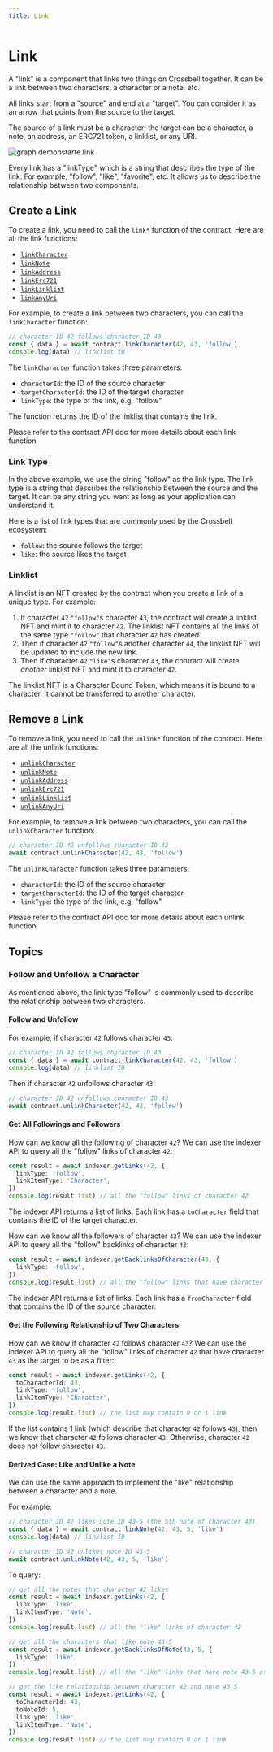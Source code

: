 ```yaml
---
title: Link
---
```


# Link

A "link" is a component that links two things on Crossbell together. It can be a link between two characters, a character or a note, etc.

All links start from a "source" and end at a "target". You can consider it as an arrow that points from the source to the target.

The source of a link must be a character; the target can be a character, a note, an address, an ERC721 token, a linklist, or any URI.

![graph demonstarte link](https://mermaid.ink/svg/pako:eNplkLsKg0AQRX9lmVqLpAlYBHwlTUiRR7VrMbiTuKirjGsh4r9HQwKC3eWeU1zuCHmjCQJ4M7aFeETKChHKuEDG3BFnwvcvxpa-fxTRqv5qKxbLa-NoUycy1Jqp6zYklektPux3G3CSS6pM5zboLEM7PNlk4EFNXKPR8_Jx0RS4gmpSEMxRI5cKlJ1mr281Okq1cQ1D8MKqIw-wd819sDkEjnv6S4nB-YX6Z00fJ0dZew)

Every link has a "linkType" which is a string that describes the type of the link. For example, "follow", "like", "favorite", etc. It allows us to describe the relationship between two components.

## Create a Link

To create a link, you need to call the `link*` function of the contract. Here are all the link functions:

- [`linkCharacter`](/sdk/js/contract/link/create-link#linkcharacter)
- [`linkNote`](/sdk/js/contract/link/create-link#linknote)
- [`linkAddress`](/sdk/js/contract/link/create-link#linkaddress)
- [`linkErc721`](/sdk/js/contract/link/create-link#linkerc721)
- [`linkLinklist`](/sdk/js/contract/link/create-link#linklinklist)
- [`linkAnyUri`](/sdk/js/contract/link/create-link#linkanyuri)

For example, to create a link between two characters, you can call the `linkCharacter` function:

```js {2}
// character ID 42 follows character ID 43
const { data } = await contract.linkCharacter(42, 43, 'follow')
console.log(data) // linklist ID
```

The `linkCharacter` function takes three parameters:

- `characterId`: the ID of the source character
- `targetCharacterId`: the ID of the target character
- `linkType`: the type of the link, e.g. "follow"

The function returns the ID of the linklist that contains the link.

Please refer to the contract API doc for more details about each link function.

### Link Type

In the above example, we use the string "follow" as the link type. The link type is a string that describes the relationship between the source and the target. It can be any string you want as long as your application can understand it.

Here is a list of link types that are commonly used by the Crossbell ecosystem:

- `follow`: the source follows the target
- `like`: the source likes the target

### Linklist

A linklist is an NFT created by the contract when you create a link of a unique type. For example:

1. If character `42` `"follow"`s character `43`, the contract will create a linklist NFT and mint it to character `42`. The linklist NFT contains all the links of the same type `"follow"` that character `42` has created.
2. Then if character `42` `"follow"`s another character `44`, the linklist NFT will be updated to include the new link.
3. Then if character `42` `"like"`s character `43`, the contract will create *another* linklist NFT and mint it to character `42`.

The linklist NFT is a Character Bound Token, which means it is bound to a character. It cannot be transferred to another character.

## Remove a Link

To remove a link, you need to call the `unlink*` function of the contract. Here are all the unlink functions:

- [`unlinkCharacter`](/sdk/js/contract/link/remove-link#unlinkcharacter)
- [`unlinkNote`](/sdk/js/contract/link/remove-link#unlinknote)
- [`unlinkAddress`](/sdk/js/contract/link/remove-link#unlinkaddress)
- [`unlinkErc721`](/sdk/js/contract/link/remove-link#unlinkerc721)
- [`unlinkLinklist`](/sdk/js/contract/link/remove-link#unlinklinklist)
- [`unlinkAnyUri`](/sdk/js/contract/link/remove-link#unlinkanyuri)

For example, to remove a link between two characters, you can call the `unlinkCharacter` function:

```ts {2}
// character ID 42 unfollows character ID 43
await contract.unlinkCharacter(42, 43, 'follow')
```

The `unlinkCharacter` function takes three parameters:

- `characterId`: the ID of the source character
- `targetCharacterId`: the ID of the target character
- `linkType`: the type of the link, e.g. "follow"

Please refer to the contract API doc for more details about each unlink function.

## Topics

### Follow and Unfollow a Character

As mentioned above, the link type "follow" is commonly used to describe the relationship between two characters.

#### Follow and Unfollow

For example, if character `42` follows character `43`:

```ts {2}
// character ID 42 follows character ID 43
const { data } = await contract.linkCharacter(42, 43, 'follow')
console.log(data) // linklist ID
```

Then if character `42` unfollows character `43`:

```ts {2}
// character ID 42 unfollows character ID 43
await contract.unlinkCharacter(42, 43, 'follow')
```

#### Get All Followings and Followers

How can we know all the following of character `42`? We can use the indexer API to query all the "follow" links of character `42`:

```ts
const result = await indexer.getLinks(42, {
  linkType: 'follow',
  linkItemType: 'Character',
})
console.log(result.list) // all the "follow" links of character 42
```

The indexer API returns a list of links. Each link has a `toCharacter` field that contains the ID of the target character.

How can we know all the followers of character `43`? We can use the indexer API to query all the "follow" backlinks of character `43`:

```ts
const result = await indexer.getBacklinksOfCharacter(43, {
  linkType: 'follow',
})
console.log(result.list) // all the "follow" links that have character 43 as the target
```

The indexer API returns a list of links. Each link has a `fromCharacter` field that contains the ID of the source character.

#### Get the Following Relationship of Two Characters

How can we know if character `42` follows character `43`? We can use the indexer API to query all the "follow" links of character `42` that have character `43` as the target to be as a filter:

```ts
const result = await indexer.getLinks(42, {
  toCharacterId: 43,
  linkType: 'follow',
  linkItemType: 'Character',
})
console.log(result.list) // the list may contain 0 or 1 link
```

If the list contains 1 link (which describe that character `42` follows `43`), then we know that character `42` follows character `43`. Otherwise, character `42` does not follow character `43`.

#### Derived Case: Like and Unlike a Note

We can use the same approach to implement the "like" relationship between a character and a note.

For example:

```ts {2,6}
// character ID 42 likes note ID 43-5 (the 5th note of character 43)
const { data } = await contract.linkNote(42, 43, 5, 'like')
console.log(data) // linklist ID

// character ID 42 unlikes note ID 43-5
await contract.unlinkNote(42, 43, 5, 'like')
```

To query:

```ts
// get all the notes that character 42 likes
const result = await indexer.getLinks(42, {
  linkType: 'like',
  linkItemType: 'Note',
})
console.log(result.list) // all the "like" links of character 42

// get all the characters that like note 43-5
const result = await indexer.getBacklinksOfNote(43, 5, {
  linkType: 'like',
})
console.log(result.list) // all the "like" links that have note 43-5 as the target

// get the like relationship between character 42 and note 43-5
const result = await indexer.getLinks(42, {
  toCharacterId: 43,
  toNoteId: 5,
  linkType: 'like',
  linkItemType: 'Note',
})
console.log(result.list) // the list may contain 0 or 1 link
```
